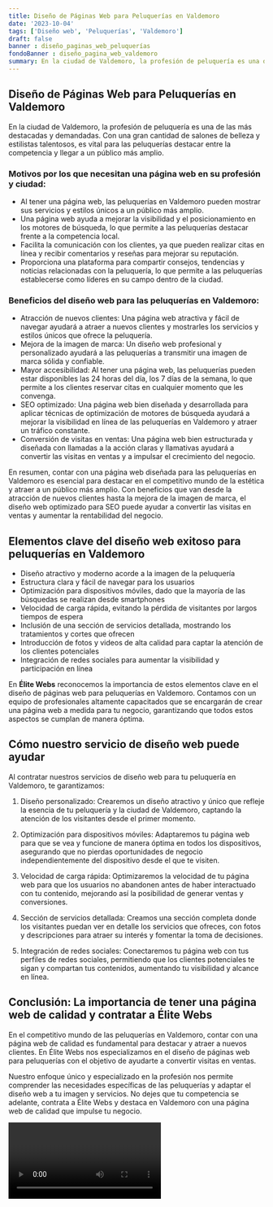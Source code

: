 ```yaml
---
title: Diseño de Páginas Web para Peluquerías en Valdemoro
date: '2023-10-04'
tags: ['Diseño web', 'Peluquerías', 'Valdemoro']
draft: false
banner : diseño_paginas_web_peluquerías
fondoBanner : diseño_pagina_web_valdemoro
summary: En la ciudad de Valdemoro, la profesión de peluquería es una de las más destacadas y demandadas. Con una gran cantidad de salones de belleza y estilistas talentosos, es vital para las peluquerías destacar entre la competencia y llegar a un público más amplio. 
---
```


## Diseño de Páginas Web para Peluquerías en Valdemoro

En la ciudad de Valdemoro, la profesión de peluquería es una de las más destacadas y demandadas. Con una gran cantidad de salones de belleza y estilistas talentosos, es vital para las peluquerías destacar entre la competencia y llegar a un público más amplio. 

### Motivos por los que necesitan una página web en su profesión y ciudad:

- Al tener una página web, las peluquerías en Valdemoro pueden mostrar sus servicios y estilos únicos a un público más amplio.
- Una página web ayuda a mejorar la visibilidad y el posicionamiento en los motores de búsqueda, lo que permite a las peluquerías destacar frente a la competencia local.
- Facilita la comunicación con los clientes, ya que pueden realizar citas en línea y recibir comentarios y reseñas para mejorar su reputación.
- Proporciona una plataforma para compartir consejos, tendencias y noticias relacionadas con la peluquería, lo que permite a las peluquerías establecerse como líderes en su campo dentro de la ciudad.

### Beneficios del diseño web para las peluquerías en Valdemoro:

- Atracción de nuevos clientes: Una página web atractiva y fácil de navegar ayudará a atraer a nuevos clientes y mostrarles los servicios y estilos únicos que ofrece la peluquería.
- Mejora de la imagen de marca: Un diseño web profesional y personalizado ayudará a las peluquerías a transmitir una imagen de marca sólida y confiable.
- Mayor accesibilidad: Al tener una página web, las peluquerías pueden estar disponibles las 24 horas del día, los 7 días de la semana, lo que permite a los clientes reservar citas en cualquier momento que les convenga.
- SEO optimizado: Una página web bien diseñada y desarrollada para aplicar técnicas de optimización de motores de búsqueda ayudará a mejorar la visibilidad en línea de las peluquerías en Valdemoro y atraer un tráfico constante.
- Conversión de visitas en ventas: Una página web bien estructurada y diseñada con llamadas a la acción claras y llamativas ayudará a convertir las visitas en ventas y a impulsar el crecimiento del negocio.

En resumen, contar con una página web diseñada para las peluquerías en Valdemoro es esencial para destacar en el competitivo mundo de la estética y atraer a un público más amplio. Con beneficios que van desde la atracción de nuevos clientes hasta la mejora de la imagen de marca, el diseño web optimizado para SEO puede ayudar a convertir las visitas en ventas y aumentar la rentabilidad del negocio.

<GifSeo />

<Cta />

## Elementos clave del diseño web exitoso para peluquerías en Valdemoro

- Diseño atractivo y moderno acorde a la imagen de la peluquería
- Estructura clara y fácil de navegar para los usuarios
- Optimización para dispositivos móviles, dado que la mayoría de las búsquedas se realizan desde smartphones
- Velocidad de carga rápida, evitando la pérdida de visitantes por largos tiempos de espera
- Inclusión de una sección de servicios detallada, mostrando los tratamientos y cortes que ofrecen
- Introducción de fotos y videos de alta calidad para captar la atención de los clientes potenciales
- Integración de redes sociales para aumentar la visibilidad y participación en línea

En **Élite Webs** reconocemos la importancia de estos elementos clave en el diseño de páginas web para peluquerías en Valdemoro. Contamos con un equipo de profesionales altamente capacitados que se encargarán de crear una página web a medida para tu negocio, garantizando que todos estos aspectos se cumplan de manera óptima.

## Cómo nuestro servicio de diseño web puede ayudar

Al contratar nuestros servicios de diseño web para tu peluquería en Valdemoro, te garantizamos:

1. Diseño personalizado: Crearemos un diseño atractivo y único que refleje la esencia de tu peluquería y la ciudad de Valdemoro, captando la atención de los visitantes desde el primer momento.

2. Optimización para dispositivos móviles: Adaptaremos tu página web para que se vea y funcione de manera óptima en todos los dispositivos, asegurando que no pierdas oportunidades de negocio independientemente del dispositivo desde el que te visiten.

3. Velocidad de carga rápida: Optimizaremos la velocidad de tu página web para que los usuarios no abandonen antes de haber interactuado con tu contenido, mejorando así la posibilidad de generar ventas y conversiones.

4. Sección de servicios detallada: Creamos una sección completa donde los visitantes puedan ver en detalle los servicios que ofreces, con fotos y descripciones para atraer su interés y fomentar la toma de decisiones.

5. Integración de redes sociales: Conectaremos tu página web con tus perfiles de redes sociales, permitiendo que los clientes potenciales te sigan y compartan tus contenidos, aumentando tu visibilidad y alcance en línea.

## Conclusión: La importancia de tener una página web de calidad y contratar a Élite Webs

En el competitivo mundo de las peluquerías en Valdemoro, contar con una página web de calidad es fundamental para destacar y atraer a nuevos clientes. En Élite Webs nos especializamos en el diseño de páginas web para peluquerías con el objetivo de ayudarte a convertir visitas en ventas.

Nuestro enfoque único y especializado en la profesión nos permite comprender las necesidades específicas de las peluquerías y adaptar el diseño web a tu imagen y servicios. No dejes que tu competencia se adelante, contrata a Élite Webs y destaca en Valdemoro con una página web de calidad que impulse tu negocio.

<Video />

<CtaBot job='Peluquerías' city='Valdemoro'/>

<Gmaps query='Valdemoro+españa+maps' />
